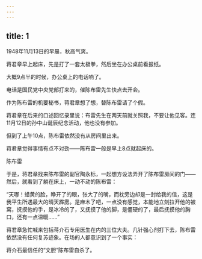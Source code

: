 ```yaml
---
---
---
```

title: 1
---



1948年11月13日的早晨，秋高气爽。

蒋君章早上起床，先是打了一套太极拳，然后坐在办公桌前看报纸。

大概9点半的时候，办公桌上的电话响了。

电话是国民党中央党部打来的，催陈布雷先生快点去开会。

作为陈布雷的机要秘书，蒋君章想了想，替陈布雷请了个假。

蒋君章在后来的口述回忆录里说：布雷先生在两天前就关照我，不要让他见客。连11月12日的孙中山诞辰纪念活动，他也没有参加。

但到了上午10点，陈布雷依然没有从房间里出来。

蒋君章觉得事情有点不对劲——陈布雷一般是早上8点就起床的。

陈布雷



于是，蒋君章找来陈布雷的副官陶永标，一起想方设法弄开了陈布雷房间的门——然后，就看到了躺在床上，一动不动的陈布雷：

“天哪！蜡黄的脸，睁开了的眼，张大了的嘴，而枕旁边却是一封给我的信，这是我平生所遇最大的晴天霹雳。是麻木了吧，一点没有感觉，本能地立刻拉开他的被窝，抚摸他的手，是冰冷的了，又抚摸了他的脚，是僵硬的了，最后抚摸他的胸口，还有一点温暖……”

蒋君章急忙喊来包括蒋介石专用医生在内的三位大夫。几针强心剂打下去，陈布雷依然没有任何复苏迹象。在场的人都意识到了一个事实：

蒋介石最信任的“文胆”陈布雷自杀了。